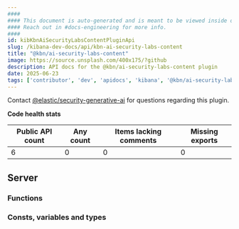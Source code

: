```yaml
---
####
#### This document is auto-generated and is meant to be viewed inside our experimental, new docs system.
#### Reach out in #docs-engineering for more info.
####
id: kibKbnAiSecurityLabsContentPluginApi
slug: /kibana-dev-docs/api/kbn-ai-security-labs-content
title: "@kbn/ai-security-labs-content"
image: https://source.unsplash.com/400x175/?github
description: API docs for the @kbn/ai-security-labs-content plugin
date: 2025-06-23
tags: ['contributor', 'dev', 'apidocs', 'kibana', '@kbn/ai-security-labs-content']
---
```




Contact [@elastic/security-generative-ai](https://github.com/orgs/elastic/teams/security-generative-ai) for questions regarding this plugin.

**Code health stats**

| Public API count  | Any count | Items lacking comments | Missing exports |
|-------------------|-----------|------------------------|-----------------|
| 6 | 0 | 0 | 0 |

## Server

### Functions
<DocDefinitionList data={kbnAiSecurityLabsContentObj.server.functions}/>

### Consts, variables and types
<DocDefinitionList data={kbnAiSecurityLabsContentObj.server.misc}/>

